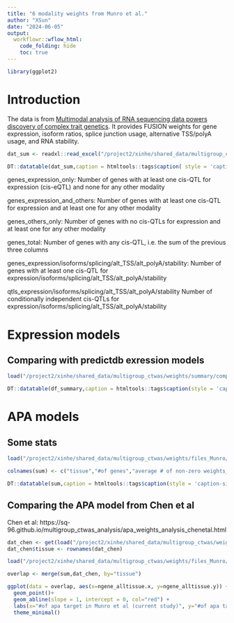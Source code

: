 ```yaml
---
title: "6 modality weights from Munro et al."
author: "XSun"
date: "2024-06-05"
output:
  workflowr::wflow_html:
    code_folding: hide
    toc: true
---
```


```r
library(ggplot2)
```

# Introduction

The data is from [Multimodal analysis of RNA sequencing data powers discovery of complex trait genetics](https://www.biorxiv.org/content/10.1101/2024.05.14.594051v1.full). It provides FUSION weights for gene expression, isoform ratios, splice junction usage, alternative TSS/polyA usage, and RNA stability. 


```r
dat_sum <- readxl::read_excel("/project2/xinhe/shared_data/multigroup_ctwas/weights/files_Munro/Munro_data_summary.xlsx")

DT::datatable(dat_sum,caption = htmltools::tags$caption( style = 'caption-side: left; text-align: left; color:black;  font-size:150% ;','Table S1 from the paper: Counts of xGenes and xQTLs per GTEx tissue, modalities mapped separately'),options = list(pageLength = 10) )
```

genes_expression_only: Number of genes with at least one cis-QTL for expression (cis-eQTL) and none for any other modality

genes_expression_and_others:	Number of genes with at least one cis-QTL for expression and at least one for any other modality

genes_others_only:	Number of genes with no cis-QTLs for expression and at least one for any other modality

genes_total:	Number of genes with any cis-QTL, i.e. the sum of the previous three columns

genes_expression/isoforms/splicing/alt_TSS/alt_polyA/stability:	Number of genes with at least one cis-QTL for expression/isoforms/splicing/alt_TSS/alt_polyA/stability

qtls_expression/isoforms/splicing/alt_TSS/alt_polyA/stability	Number of conditionally independent cis-QTLs for expression/isoforms/splicing/alt_TSS/alt_polyA/stability

# Expression models

## Comparing with predictdb exression models

```r

load("/project2/xinhe/shared_data/multigroup_ctwas/weights/summary/compare_expr_predictdb_munro.rdata")

DT::datatable(df_summary,caption = htmltools::tags$caption(style = 'caption-side: left; text-align: left; color:black; font-size:150%; ', ''),options = list(pageLength = 5))

```



# APA models

## Some stats

```r

load("/project2/xinhe/shared_data/multigroup_ctwas/weights/files_Munro/apa.stat.rdata")

colnames(sum) <- c("tissue","#of genes","average # of non-zero weights_lasso","average # of non-zero weights_enet")

DT::datatable(sum,caption = htmltools::tags$caption(style = 'caption-side: left; text-align: left; color:black; font-size:150%;'),options = list(pageLength = 5))

```

## Comparing the APA model from Chen et al

Chen et al: https://sq-96.github.io/multigroup_ctwas_analysis/apa_weights_analysis_chenetal.html

```r


dat_chen <- get(load("/project2/xinhe/shared_data/multigroup_ctwas/weights/apa.stat.rdata"))
dat_chen$tissue <- rownames(dat_chen)

load("/project2/xinhe/shared_data/multigroup_ctwas/weights/files_Munro/apa.stat.rdata")

overlap <- merge(sum,dat_chen, by="tissue")

ggplot(data = overlap, aes(x=ngene_alltissue.x, y=ngene_alltissue.y)) +
  geom_point()+
  geom_abline(slope = 1, intercept = 0, col="red") +
  labs(x="#of apa target in Munro et al (current study)", y="#of apa target in Chen et al", title = "Comparing apa targets reported by 2 studies") +
  theme_minimal()
  

```




